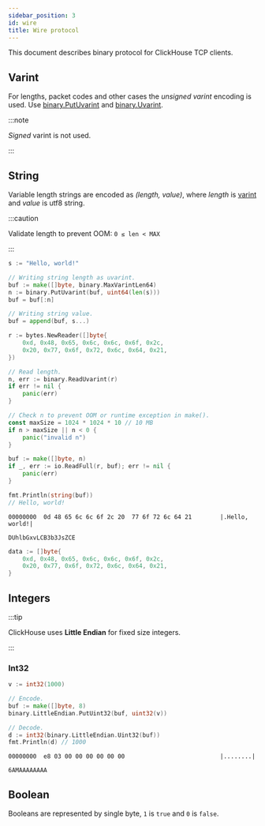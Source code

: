 ```yaml
---
sidebar_position: 3
id: wire
title: Wire protocol
---
```



This document describes binary protocol for ClickHouse TCP clients.

## Varint

For lengths, packet codes and other cases the *unsigned varint* encoding is used.
Use [binary.PutUvarint](https://pkg.go.dev/encoding/binary#PutUvarint) and [binary.Uvarint](https://pkg.go.dev/encoding/binary#Uvarint).

:::note

*Signed* varint is not used.

:::

## String

Variable length strings are encoded as *(length, value)*, where *length* is [varint](#varint) and *value* is utf8 string.

:::caution

Validate length to prevent OOM: `0 ≤ len < MAX`

:::

<Tabs>
<TabItem value="encode" label="Encode">

```go
s := "Hello, world!"

// Writing string length as uvarint.
buf := make([]byte, binary.MaxVarintLen64)
n := binary.PutUvarint(buf, uint64(len(s)))
buf = buf[:n]

// Writing string value.
buf = append(buf, s...)
```

</TabItem>
<TabItem value="decode" label="Decode">

```go
r := bytes.NewReader([]byte{
    0xd, 0x48, 0x65, 0x6c, 0x6c, 0x6f, 0x2c,
    0x20, 0x77, 0x6f, 0x72, 0x6c, 0x64, 0x21,
})

// Read length.
n, err := binary.ReadUvarint(r)
if err != nil {
	panic(err)
}

// Check n to prevent OOM or runtime exception in make().
const maxSize = 1024 * 1024 * 10 // 10 MB
if n > maxSize || n < 0 {
    panic("invalid n")
}

buf := make([]byte, n)
if _, err := io.ReadFull(r, buf); err != nil {
	panic(err)
}

fmt.Println(string(buf))
// Hello, world!
```

</TabItem>
</Tabs>

<Tabs>
<TabItem value="hexdump" label="Hex dump">

```hexdump
00000000  0d 48 65 6c 6c 6f 2c 20  77 6f 72 6c 64 21        |.Hello, world!|
```

</TabItem>
<TabItem value="base64" label="Base64">

```text
DUhlbGxvLCB3b3JsZCE
```

</TabItem>
<TabItem value="go" label="Go">

```go
data := []byte{
    0xd, 0x48, 0x65, 0x6c, 0x6c, 0x6f, 0x2c,
    0x20, 0x77, 0x6f, 0x72, 0x6c, 0x64, 0x21,
}
```

</TabItem>
</Tabs>

## Integers

:::tip

ClickHouse uses **Little Endian** for fixed size integers.

:::

### Int32
```go
v := int32(1000)

// Encode.
buf := make([]byte, 8)
binary.LittleEndian.PutUint32(buf, uint32(v))

// Decode.
d := int32(binary.LittleEndian.Uint32(buf))
fmt.Println(d) // 1000
```

<Tabs>
<TabItem value="hexdump" label="Hex dump">

```hexdump
00000000  e8 03 00 00 00 00 00 00                           |........|
```

</TabItem>
<TabItem value="base64" label="Base64">

```text
6AMAAAAAAAA
```

</TabItem>
</Tabs>

## Boolean

Booleans are represented by single byte, `1` is `true` and `0` is `false`.

